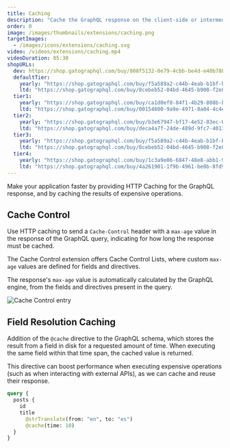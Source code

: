 ```yaml
---
title: Caching
description: "Cache the GraphQL response on the client-side or intermediate stages between client and server (such as a CDN) via standard HTTP caching."
order: 0
image: /images/thumbnails/extensions/caching.png
targetImages:
  - /images/icons/extensions/caching.svg
video: /videos/extensions/caching.mp4
videoDuration: 05:30
shopURLs:
  dev: https://shop.gatographql.com/buy/808f5132-0e79-4cbb-be4d-e40b78b5b99e
  defaultTier:
    yearly: "https://shop.gatographql.com/buy/f5a589a2-c44b-4eab-b1bf-bd168f7c3058"
    ltd: "https://shop.gatographql.com/buy/8cebeb52-04bd-4645-b908-f2e8188d8d5d"
  tier1:
    yearly: "https://shop.gatographql.com/buy/ca1d0ef8-84f1-4b29-808b-b2bd4fb27acf"
    ltd: "https://shop.gatographql.com/buy/00154600-9a9e-4971-8a04-4c4e6c543ca9"
  tier2:
    yearly: "https://shop.gatographql.com/buy/b3e67947-bf17-4e52-83ec-6e89d68130d1"
    ltd: "https://shop.gatographql.com/buy/deca4a7f-24de-489d-9fc7-40137d44be49"
  tier3:
    yearly: "https://shop.gatographql.com/buy/f5a589a2-c44b-4eab-b1bf-bd168f7c3058"
    ltd: "https://shop.gatographql.com/buy/8cebeb52-04bd-4645-b908-f2e8188d8d5d"
  tier4:
    yearly: "https://shop.gatographql.com/buy/1c3a9e06-6847-48e8-abb1-968d75773978"
    ltd: "https://shop.gatographql.com/buy/4a261901-1f9b-4961-be0b-8fd9e1645d2a"
---
```


Make your application faster by providing HTTP Caching for the GraphQL response, and by caching the results of expensive operations.

## Cache Control

Use HTTP caching to send a `Cache-Control` header with a `max-age` value in the response of the GraphQL query, indicating for how long the response must be cached.

The Cache Control extension offers Cache Control Lists, where custom `max-age` values are defined for fields and directives.

The response's `max-age` value is automatically calculated by the GraphQL engine, from the fields and directives present in the query.

![Cache Control entry](/assets/extensions/upstream-pro/cache-control-entry.png "Cache Control entry")

## Field Resolution Caching

Addition of the `@cache` directive to the GraphQL schema, which stores the result from a field in disk for a requested amount of time. When executing the same field within that time span, the cached value is returned.

This directive can boost performance when executing expensive operations (such as when interacting with external APIs), as we can cache and reuse their response.

```graphql
query {
  posts {
    id
    title
      @strTranslate(from: "en", to: "es")
      @cache(time: 10)
  }
}
```
